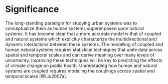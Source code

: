 # Significance {#signif}

The long-standing paradigm for studying urban systems was to conceptualize them as human systems superimposed upon natural systems. It has become clear that a more accurate model is that of coupled and natural systems which explicitly characterize the multidirectional and dynamic interactions between these systems. The modelling of coupled and human natural systems requires statistical techniques that unite data across spatial and temporal scales and can derive meaning over many levels of uncertainty. Improving these techniques will be key to predicting the effects of climate change on public health. Understading how human and natural systems are coupled requires modeling the couplings across spatial and temporal scales [@Liu2007a].
